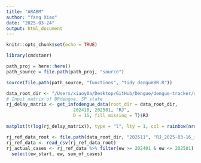 ```yaml
---
title: "ARABM"
author: "Yang Xiao"
date: "2025-03-24"
output: html_document
---
```


```r
knitr::opts_chunk$set(echo = TRUE)

library(cmdstanr)
```

```r
path_proj = here::here()
path_source = file.path(path_proj, "source")

source(file.path(path_source, "functions", "tidy_dengueBR.R"))
```


```r
data_root_dir <- "/Users/xiaoy0a/Desktop/GitHub/Dengue/dengue-tracker/data/weekly_data/infodengue"
# Input matrix of BRdengue, SP state
rj_delay_matrix <- get_infodengue_data(root_dir = data_root_dir,
                         202410, 202501, "RJ",
                         D = 15, fill_missing = T)$RJ

matplot(t(log(rj_delay_matrix)), type = "l", lty = 1, col = rainbow(nrow(rj_delay_matrix)))
```

```r
rj_ref_data_root <- file.path(data_root_dir, "202511", "RJ_2025-03-16_infodengue.csv")
rj_ref_data <- read_csv(rj_ref_data_root)
rj_actual_cases <- rj_ref_data %>% filter(ew >= 202401 & ew <= 202501) %>%
  select(ew_start, ew, sum_of_cases)
```

